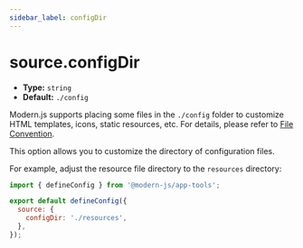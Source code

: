 ```yaml
---
sidebar_label: configDir
---
```


# source.configDir

- **Type:** `string`
- **Default:** `./config`

Modern.js supports placing some files in the `./config` folder to customize HTML templates, icons, static resources, etc. For details, please refer to [File Convention](/apis/app/hooks/config/html).

This option allows you to customize the directory of configuration files.

For example, adjust the resource file directory to the `resources` directory:

```js title="modern.config.ts"
import { defineConfig } from '@modern-js/app-tools';

export default defineConfig({
  source: {
    configDir: './resources',
  },
});
```
